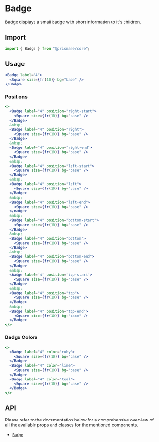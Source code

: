 # Badge

Badge displays a small badge with short information to it's children.

## Import

```js
import { Badge } from "@prismane/core";
```

## Usage

```jsx
<Badge label="4">
  <Square size={fr(10)} bg="base" />
</Badge>
```

### Positions

```jsx
<>
  <Badge label="4" position="right-start">
    <Square size={fr(10)} bg="base" />
  </Badge>
  &nbsp;
  <Badge label="4" position="right">
    <Square size={fr(10)} bg="base" />
  </Badge>
  &nbsp;
  <Badge label="4" position="right-end">
    <Square size={fr(10)} bg="base" />
  </Badge>
  &nbsp;
  <Badge label="4" position="left-start">
    <Square size={fr(10)} bg="base" />
  </Badge>
  &nbsp;
  <Badge label="4" position="left">
    <Square size={fr(10)} bg="base" />
  </Badge>
  &nbsp;
  <Badge label="4" position="left-end">
    <Square size={fr(10)} bg="base" />
  </Badge>
  &nbsp;
  <Badge label="4" position="bottom-start">
    <Square size={fr(10)} bg="base" />
  </Badge>
  &nbsp;
  <Badge label="4" position="bottom">
    <Square size={fr(10)} bg="base" />
  </Badge>
  &nbsp;
  <Badge label="4" position="bottom-end">
    <Square size={fr(10)} bg="base" />
  </Badge>
  &nbsp;
  <Badge label="4" position="top-start">
    <Square size={fr(10)} bg="base" />
  </Badge>
  &nbsp;
  <Badge label="4" position="top">
    <Square size={fr(10)} bg="base" />
  </Badge>
  &nbsp;
  <Badge label="4" position="top-end">
    <Square size={fr(10)} bg="base" />
  </Badge>
</>
```

### Badge Colors

```jsx
<>
  <Badge label="4" color="ruby">
    <Square size={fr(10)} bg="base" />
  </Badge>
  <Badge label="4" color="lime">
    <Square size={fr(10)} bg="base" />
  </Badge>
  <Badge label="4" color="teal">
    <Square size={fr(10)} bg="base" />
  </Badge>
</>
```

## API

Please refer to the documentation below for a comprehensive overview of all the available props and classes for the mentioned components.

- [`Badge`](/docs/components-api/badge-api)
